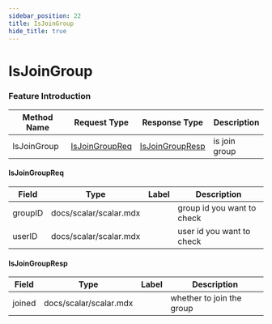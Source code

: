 ```yaml
---
sidebar_position: 22
title: IsJoinGroup
hide_title: true
---
```


# IsJoinGroup

### Feature Introduction



| Method Name | Request Type | Response Type | Description |
| ----------- | ------------ | ------------- | ------------- |
| IsJoinGroup | [IsJoinGroupReq](docs/group/index.mdx#IsJoinGroupReq) | [IsJoinGroupResp](docs/group/index.mdx#IsJoinGroupResp) | is join group |
 

#### IsJoinGroupReq
| Field | Type | Label | Description |
| ----- | ---- | ----- | ----------- |
| groupID | docs/scalar/scalar.mdx |  | group id you want to check |
| userID | docs/scalar/scalar.mdx |  | user id you want to check |
 

#### IsJoinGroupResp
| Field | Type | Label | Description |
| ----- | ---- | ----- | ----------- |
| joined | docs/scalar/scalar.mdx |  | whether to join the group |


